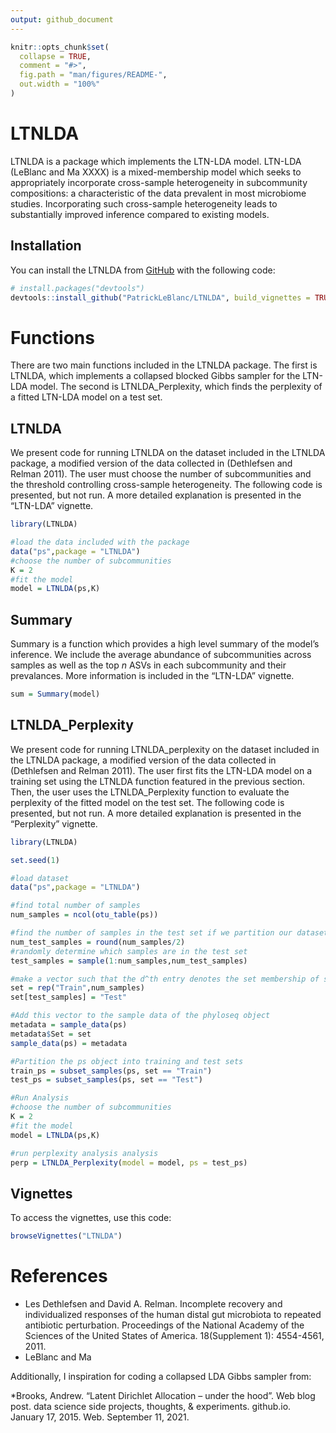 ```yaml
---
output: github_document
---
```


<!-- README.md is generated from README.Rmd. Please edit that file -->

```r
knitr::opts_chunk$set(
  collapse = TRUE,
  comment = "#>",
  fig.path = "man/figures/README-",
  out.width = "100%"
)
```

# LTNLDA

<!-- badges: start -->
<!-- badges: end -->

LTNLDA is a package which implements the LTN-LDA model. LTN-LDA (LeBlanc and Ma XXXX) is a mixed-membership model which seeks to appropriately incorporate cross-sample heterogeneity in subcommunity compositions: a characteristic of the data prevalent in most microbiome studies.  Incorporating such cross-sample heterogeneity leads to substantially improved inference compared to existing models. 

## Installation

You can install the LTNLDA from [GitHub](https://github.com/) with the following code:

``` r
# install.packages("devtools")
devtools::install_github("PatrickLeBlanc/LTNLDA", build_vignettes = TRUE)
```
# Functions

There are two main functions included in the LTNLDA package.  The first is LTNLDA, which implements a collapsed blocked Gibbs sampler for the LTN-LDA model.  The second is LTNLDA_Perplexity, which finds the perplexity of a fitted LTN-LDA model on a test set.

## LTNLDA

We present code for running LTNLDA on the dataset included in the LTNLDA package, a modified version of the data collected in (Dethlefsen and Relman 2011).  The user must choose the number of subcommunities and the threshold controlling cross-sample heterogeneity.  The following code is presented, but not run.  A more detailed explanation is presented in the "LTN-LDA" vignette.

```r
library(LTNLDA)

#load the data included with the package
data("ps",package = "LTNLDA")
#choose the number of subcommunities
K = 2
#fit the model
model = LTNLDA(ps,K)
```

## Summary

Summary is a function which provides a high level summary of the model's inference.  We include the average abundance of subcommunities across samples as well as the top $n$ ASVs in each subcommunity and their prevalances.  More information is included in the "LTN-LDA" vignette. 

```r
sum = Summary(model)
```

## LTNLDA_Perplexity

We present code for running LTNLDA_perplexity on the dataset included in the LTNLDA package, a modified version of the data collected in (Dethlefsen and Relman 2011).  The user first fits the LTN-LDA model on a training set using the LTNLDA function featured in the previous section.  Then, the user uses the LTNLDA_Perplexity function to evaluate the perplexity of the fitted model on the test set.  The following code is presented, but not run.  A more detailed explanation is presented in the "Perplexity" vignette.  

```r
library(LTNLDA)

set.seed(1)

#load dataset
data("ps",package = "LTNLDA")

#find total number of samples
num_samples = ncol(otu_table(ps))

#find the number of samples in the test set if we partition our dataset in half
num_test_samples = round(num_samples/2)
#randomly determine which samples are in the test set
test_samples = sample(1:num_samples,num_test_samples) 

#make a vector such that the d^th entry denotes the set membership of sample d
set = rep("Train",num_samples)
set[test_samples] = "Test"

#Add this vector to the sample data of the phyloseq object
metadata = sample_data(ps)
metadata$Set = set
sample_data(ps) = metadata

#Partition the ps object into training and test sets
train_ps = subset_samples(ps, set == "Train")
test_ps = subset_samples(ps, set == "Test")

#Run Analysis 
#choose the number of subcommunities
K = 2
#fit the model
model = LTNLDA(ps,K)

#run perplexity analysis analysis
perp = LTNLDA_Perplexity(model = model, ps = test_ps)
```


## Vignettes

To access the vignettes, use this code:

```r
browseVignettes("LTNLDA")
```

# References 

* Les Dethlefsen and David A. Relman. Incomplete recovery and individualized responses of the human distal gut microbiota to repeated antibiotic perturbation. Proceedings of the National Academy of the Sciences of the United States of America. 18(Supplement 1): 4554-4561, 2011.
* LeBlanc and Ma

Additionally, I inspiration for coding a collapsed LDA Gibbs sampler from:

*Brooks, Andrew. "Latent Dirichlet Allocation – under the hood". Web blog post. data science side projects, thoughts, & experiments. github.io. January 17, 2015. Web. September 11, 2021.